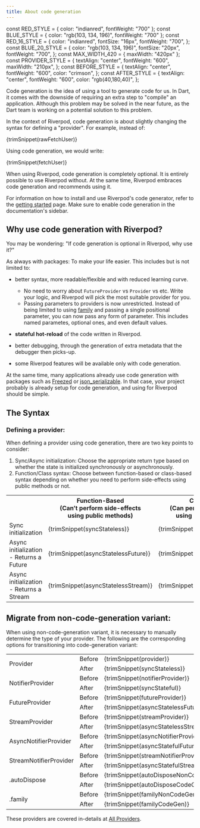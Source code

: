 ```yaml
---
title: About code generation
---
```


const RED_STYLE = { color: "indianred", fontWeight: "700" };
const BLUE_STYLE = { color: "rgb(103, 134, 196)", fontWeight: "700" };
const RED_16_STYLE = {
  color: "indianred",
  fontSize: "16px",
  fontWeight: "700",
};
const BLUE_20_STYLE = {
  color: "rgb(103, 134, 196)",
  fontSize: "20px",
  fontWeight: "700",
};
const MAX_WIDTH_420 = { maxWidth: "420px" };
const PROVIDER_STYLE = {
  textAlign: "center",
  fontWeight: "600",
  maxWidth: "210px",
};
const BEFORE_STYLE = {
  textAlign: "center",
  fontWeight: "600",
  color: "crimson",
};
const AFTER_STYLE = {
  textAlign: "center",
  fontWeight: "600",
  color: "rgb(40,180,40)",
};

Code generation is the idea of using a tool to generate code for us.
In Dart, it comes with the downside of requiring an extra step to "compile"
an application. Although this problem may be solved in the near future, as the
Dart team is working on a potential solution to this problem.

In the context of Riverpod, code generation is about slightly changing the syntax
for defining a "provider". For example, instead of:

<CodeBlock language="dart">{trimSnippet(rawFetchUser)}</CodeBlock>

Using code generation, we would write:

<CodeBlock language="dart">{trimSnippet(fetchUser)}</CodeBlock>

When using Riverpod, code generation is completely optional. It is entirely possible
to use Riverpod without.
At the same time, Riverpod embraces code generation and recommends using it.

For information on how to install and use Riverpod's code generator, refer to
the [getting started](./getting_started) page. Make sure to enable code generation
in the documentation's sidebar.

## Why use code generation with Riverpod?

You may be wondering: "If code generation is optional in Riverpod, why use it?"

As always with packages: To make your life easier.
This includes but is not limited to:

- better syntax, more readable/flexible and with reduced learning curve.

  - No need to worry about `FutureProvider` vs `Provider` vs etc. Write your logic,
    and Riverpod will pick the most suitable provider for you.
  - Passing parameters to providers is now unrestricted. Instead of being limited to
    using [family](./concepts/modifiers/family) and passing a single positional parameter,
    you can now pass any form of parameter. This includes named parametes, optional ones,
    and even default values.

- **stateful hot-reload** of the code written in Riverpod.
- better debugging, through the generation of extra metadata that the debugger then picks-up.
- some Riverpod features will be available only with code generation.

At the same time, many applications already use code generation with packages such
as [Freezed](https://pub.dev/packages/freezed) or [json_serializable](https://pub.dev/packages/json_serializable).
In that case, your project probably is already setup for code generation, and
using for Riverpod should be simple.

## The Syntax

### Defining a provider:

When defining a provider using code generation, there are two key points to consider:

1. <span style={RED_STYLE}>Sync/Async</span> initialization: Choose the appropriate
   return type based on whether the state is initialized synchronously or asynchronously.
2. <span style={BLUE_STYLE}>Function/Class</span> syntax: Choose between function-based
   or class-based syntax depending on whether you need to perform side-effects using
   public methods or not.

<table>
  <colgroup>
    <col style={{ minWidth: "180px", maxWidth: "180px" }} />
    <col style={MAX_WIDTH_420} />
    <col style={MAX_WIDTH_420} />
  </colgroup>
  <tr>
    <th></th>
    <th style={{ textAlign: "center" }}>
      <span style={BLUE_20_STYLE}>Function-Based</span>
      <br />
      (Can’t perform side-effects
      <br />
      using public methods)
    </th>
    <th style={{ textAlign: "center" }}>
      <span style={BLUE_20_STYLE}>Class-Based</span>
      <br />
      (Can perform side-effects
      <br />
      using public methods)
    </th>
  </tr>
  <tr>
    <td>
      <span style={RED_16_STYLE}>Sync initialization</span>
    </td>
    <td style={MAX_WIDTH_420}>
      <CodeBlock language="dart">{trimSnippet(syncStateless)}</CodeBlock>
    </td>
    <td style={MAX_WIDTH_420}>
      <CodeBlock language="dart">{trimSnippet(syncStateful)}</CodeBlock>
    </td>
  </tr>
  <tr>
    <td>
      <span style={RED_16_STYLE}>Async initialization - Returns a Future</span>
    </td>
    <td style={MAX_WIDTH_420}>
      <CodeBlock language="dart">{trimSnippet(asyncStatelessFuture)}</CodeBlock>
    </td>
    <td style={MAX_WIDTH_420}>
      <CodeBlock language="dart">{trimSnippet(asyncStatefulFuture)}</CodeBlock>
    </td>
  </tr>
  <tr>
    <td>
      <span style={RED_16_STYLE}>Async initialization - Returns a Stream</span>
    </td>
    <td style={MAX_WIDTH_420}>
      <CodeBlock language="dart">{trimSnippet(asyncStatelessStream)}</CodeBlock>
    </td>
    <td style={MAX_WIDTH_420}>
      <CodeBlock language="dart">{trimSnippet(asyncStatefulStream)}</CodeBlock>
    </td>
  </tr>
</table>

## Migrate from non-code-generation variant:

When using non-code-generation variant, it is necessary to manually determine the type of your provider.
The following are the corresponding options for transitioning into code-generation variant:

<table>
  <tr>
    <td style={PROVIDER_STYLE} rowspan="2">
      Provider
    </td>
    <td style={BEFORE_STYLE}>Before</td>
    <td>
      <CodeBlock language="dart">{trimSnippet(provider)}</CodeBlock>
    </td>
  </tr>
  <tr>
    <td style={AFTER_STYLE}>After</td>
    <td>
      <CodeBlock language="dart">{trimSnippet(syncStateless)}</CodeBlock>
    </td>
  </tr>
  <tr>
    <td style={PROVIDER_STYLE} rowspan="2">
      NotifierProvider
    </td>
    <td style={BEFORE_STYLE}>Before</td>
    <td>
      <CodeBlock language="dart">{trimSnippet(notifierProvider)}</CodeBlock>
    </td>
  </tr>
  <tr>
    <td style={AFTER_STYLE}>After</td>
    <td>
      <CodeBlock language="dart">{trimSnippet(syncStateful)}</CodeBlock>
    </td>
  </tr>
  <tr>
    <td style={PROVIDER_STYLE} rowspan="2">
      FutureProvider
    </td>
    <td style={BEFORE_STYLE}>Before</td>
    <td>
      <CodeBlock language="dart">{trimSnippet(futureProvider)}</CodeBlock>
    </td>
  </tr>
  <tr>
    <td style={AFTER_STYLE}>After</td>
    <td>
      <CodeBlock language="dart">{trimSnippet(asyncStatelessFuture)}</CodeBlock>
    </td>
  </tr>
  <tr>
    <td style={PROVIDER_STYLE} rowspan="2">
      StreamProvider
    </td>
    <td style={BEFORE_STYLE}>Before</td>
    <td>
      <CodeBlock language="dart">{trimSnippet(streamProvider)}</CodeBlock>
    </td>
  </tr>
  <tr>
    <td style={AFTER_STYLE}>After</td>
    <td>
      <CodeBlock language="dart">{trimSnippet(asyncStatelessStream)}</CodeBlock>
    </td>
  </tr>
  <tr>
    <td style={PROVIDER_STYLE} rowspan="2">
      AsyncNotifierProvider
    </td>
    <td style={BEFORE_STYLE}>Before</td>
    <td>
      <CodeBlock language="dart">
        {trimSnippet(asyncNotifierProvider)}
      </CodeBlock>
    </td>
  </tr>
  <tr>
    <td style={AFTER_STYLE}>After</td>
    <td>
      <CodeBlock language="dart">{trimSnippet(asyncStatefulFuture)}</CodeBlock>
    </td>
  </tr>
  <tr>
    <td style={PROVIDER_STYLE} rowspan="2">
      StreamNotifierProvider
    </td>
    <td style={BEFORE_STYLE}>Before</td>
    <td>
      <CodeBlock language="dart">
        {trimSnippet(streamNotifierProvider)}
      </CodeBlock>
    </td>
  </tr>
  <tr>
    <td style={AFTER_STYLE}>After</td>
    <td>
      <CodeBlock language="dart">{trimSnippet(asyncStatefulStream)}</CodeBlock>
    </td>
  </tr>
  <tr>
    <td style={PROVIDER_STYLE} rowspan="2">
      .autoDispose
    </td>
    <td style={BEFORE_STYLE}>Before</td>
    <td>
      <CodeBlock language="dart">
        {trimSnippet(autoDisposeNonCodeGen)}
      </CodeBlock>
    </td>
  </tr>
  <tr>
    <td style={AFTER_STYLE}>After</td>
    <td>
      <CodeBlock language="dart">{trimSnippet(autoDisposeCodeGen)}</CodeBlock>
    </td>
  </tr>
  <tr>
    <td style={PROVIDER_STYLE} rowspan="2">
      .family
    </td>
    <td style={BEFORE_STYLE}>Before</td>
    <td>
      <CodeBlock language="dart">{trimSnippet(familyNonCodeGen)}</CodeBlock>
    </td>
  </tr>
  <tr>
    <td style={AFTER_STYLE}>After</td>
    <td>
      <CodeBlock language="dart">{trimSnippet(familyCodeGen)}</CodeBlock>
    </td>
  </tr>
</table>

These providers are covered in-details at [All Providers](providers/provider).

[hookwidget]: https://pub.dev/documentation/flutter_hooks/latest/flutter_hooks/HookWidget-class.html
[statefulwidget]: https://api.flutter.dev/flutter/widgets/StatefulWidget-class.html
[riverpod]: https://github.com/rrousselgit/riverpod
[hooks_riverpod]: https://pub.dev/packages/hooks_riverpod
[flutter_riverpod]: https://pub.dev/packages/flutter_riverpod
[flutter_hooks]: https://github.com/rrousselGit/flutter_hooks
[build]: https://pub.dev/documentation/riverpod/latest/riverpod/Notifier/build.html

